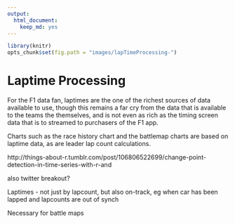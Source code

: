 ```yaml
---
output:
  html_document:
    keep_md: yes
---
```

```r
library(knitr)
opts_chunk$set(fig.path = "images/lapTimeProcessing-")
```
# Laptime Processing

For the F1 data fan, laptimes are the one of the richest sources of data available to use, though this remains a far cry from the data that is available to the teams the themselves, and is not even as rich as the timing screen data that is to streamed to purchasers of the F1 app.

Charts such as the race history chart and the battlemap charts are based on laptime data, as are leader lap count calculations.

http://things-about-r.tumblr.com/post/106806522699/change-point-detection-in-time-series-with-r-and

also twitter breakout?

Laptimes - not just by lapcount, but also on-track, eg when car has been lapped and lapcounts are out of synch

Necessary for battle maps
